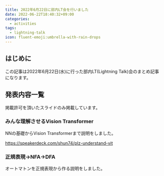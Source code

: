 ```yaml
---
title: 2022年6月22日に部内LT会を行いました
date: 2022-06-22T18:40:32+09:00
categories:
  - activities
tags:
  - lightning-talk
icon: fluent-emoji:umbrella-with-rain-drops
---
```


## はじめに

この記事は2022年6月22日(水)に行った部内LT(Lightning Talk)会のまとめ記事になります。

## 発表内容一覧

掲載許可を頂いたスライドのみ掲載しています。

### みんな理解させるVision Transformer

NNの基礎からVision Transformerまで説明をしました。

https://speakerdeck.com/shun74/plz-understand-vit

### 正規表現→NFA→DFA

オートマトンを正規表現から作る説明をしました。
